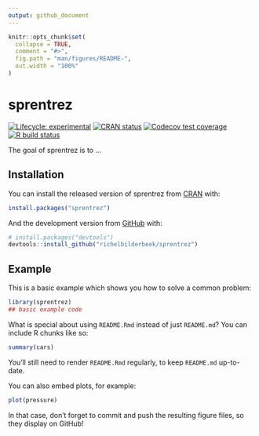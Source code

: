 ```yaml
---
output: github_document
---
```


<!-- README.md is generated from README.Rmd. Please edit that file -->

```r
knitr::opts_chunk$set(
  collapse = TRUE,
  comment = "#>",
  fig.path = "man/figures/README-",
  out.width = "100%"
)
```

# sprentrez

<!-- badges: start -->
[![Lifecycle: experimental](https://img.shields.io/badge/lifecycle-experimental-orange.svg)](https://www.tidyverse.org/lifecycle/#experimental)
[![CRAN status](https://www.r-pkg.org/badges/version/sprentrez)](https://CRAN.R-project.org/package=sprentrez)
[![Codecov test coverage](https://codecov.io/gh/richelbilderbeek/sprentrez/branch/master/graph/badge.svg)](https://codecov.io/gh/richelbilderbeek/sprentrez?branch=master)
[![R build status](https://github.com/richelbilderbeek/sprentrez/workflows/R-CMD-check/badge.svg)](https://github.com/richelbilderbeek/sprentrez/actions)
<!-- badges: end -->

The goal of sprentrez is to ...

## Installation

You can install the released version of sprentrez from [CRAN](https://CRAN.R-project.org) with:

``` r
install.packages("sprentrez")
```

And the development version from [GitHub](https://github.com/) with:

``` r
# install.packages("devtools")
devtools::install_github("richelbilderbeek/sprentrez")
```
## Example

This is a basic example which shows you how to solve a common problem:

```r
library(sprentrez)
## basic example code
```

What is special about using `README.Rmd` instead of just `README.md`? You can include R chunks like so:

```r
summary(cars)
```

You'll still need to render `README.Rmd` regularly, to keep `README.md` up-to-date.

You can also embed plots, for example:

```r
plot(pressure)
```

In that case, don't forget to commit and push the resulting figure files, so they display on GitHub!

